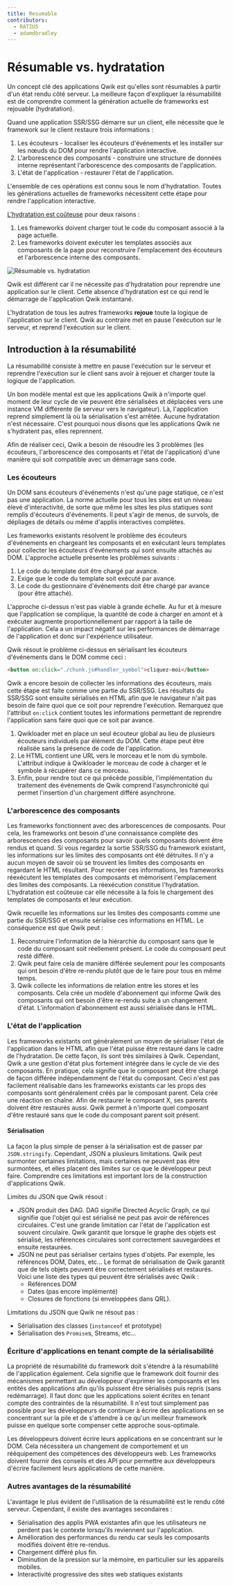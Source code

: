 ```yaml
---
title: Resumable
contributors:
  - RATIU5
  - adamdbradley
---
```


# Résumable vs. hydratation

Un concept clé des applications Qwik est qu'elles sont résumables à partir d'un état rendu côté serveur. La meilleure façon d'expliquer la résumabilité est de comprendre comment la génération actuelle de frameworks est rejouable (hydratation).

Quand une application SSR/SSG démarre sur un client, elle nécessite que le framework sur le client restaure trois informations :

1. Les écouteurs - localiser les écouteurs d'événements et les installer sur les nœuds du DOM pour rendre l'application interactive.
2. L'arborescence des composants - construire une structure de données interne représentant l'arborescence des composants de l'application.
3. L'état de l'application - restaurer l'état de l'application.

L'ensemble de ces opérations est connu sous le nom d'hydratation. Toutes les générations actuelles de frameworks nécessitent cette étape pour rendre l'application interactive.

[L'hydratation est coûteuse](https://www.builder.io/blog/hydration-is-pure-overhead) pour deux raisons :

1. Les frameworks doivent charger tout le code du composant associé à la page actuelle.
2. Les frameworks doivent exécuter les templates associés aux composants de la page pour reconstruire l'emplacement des écouteurs et l'arborescence interne des composants.

![Résumable vs. hydratation](https://cdn.builder.io/api/v1/image/assets%2FYJIGb4i01jvw0SRdL5Bt%2F04681212764f4025b2b5f5c6a258ad6e?format=webp&width=2000)

Qwik est différent car il ne nécessite pas d'hydratation pour reprendre une application sur le client. Cette absence d'hydratation est ce qui rend le démarrage de l'application Qwik instantané.

L'hydratation de tous les autres frameworks **rejoue** toute la logique de l'application sur le client. Qwik au contraire met en pause l'exécution sur le serveur, et reprend l'exécution sur le client.

## Introduction à la résumabilité

La résumabilité consiste à mettre en pause l'exécution sur le serveur et reprendre l'exécution sur le client sans avoir à rejouer et charger toute la logique de l'application.

Un bon modèle mental est que les applications Qwik à n'importe quel moment de leur cycle de vie peuvent être sérialisées et déplacées vers une instance VM différente (le serveur vers le navigateur). Là, l'application reprend simplement là où la sérialisation s'est arrêtée. Aucune hydratation n'est nécessaire. C'est pourquoi nous disons que les applications Qwik ne s'hydratent pas, elles reprennent.

Afin de réaliser ceci, Qwik a besoin de résoudre les 3 problèmes (les écouteurs, l'arborescence des composants et l'état de l'application) d'une manière qui soit compatible avec un démarrage sans code.

### Les écouteurs

Un DOM sans écouteurs d'événements n'est qu'une page statique, ce n'est pas une application. La norme actuelle pour tous les sites est un niveau élevé d'interactivité, de sorte que même les sites les plus statiques sont remplis d'écouteurs d'événements. Il peut s'agir de menus, de survols, de dépliages de détails ou même d'applis interactives complètes.

Les frameworks existants résolvent le problème des écouteurs d'événements en chargeant les composants et en exécutant leurs templates pour collecter les écouteurs d'événements qui sont ensuite attachés au DOM. L'approche actuelle présente les problèmes suivants :

1. Le code du template doit être chargé par avance.
2. Exige que le code du template soit exécuté par avance.
3. Le code du gestionnaire d'événements doit être chargé par avance (pour être attaché).

L'approche ci-dessus n'est pas viable à grande échelle. Au fur et à mesure que l'application se complique, la quantité de code à charger en amont et à exécuter augmente proportionnellement par rapport à la taille de l'application. Cela a un impact négatif sur les performances de démarrage de l'application et donc sur l'expérience utilisateur.

Qwik résout le problème ci-dessus en sérialisant les écouteurs d'événements dans le DOM comme ceci :

```html
<button on:click="./chunk.js#handler_symbol">cliquez-moi</button>
```

Qwik a encore besoin de collecter les informations des écouteurs, mais cette étape est faite comme une partie du SSR/SSG. Les résultats du SSR/SSG sont ensuite sérialisés en HTML afin que le navigateur n'ait pas besoin de faire quoi que ce soit pour reprendre l'exécution. Remarquez que l'attribut `on:click` contient toutes les informations permettant de reprendre l'application sans faire quoi que ce soit par avance.

1. Qwikloader met en place un seul écouteur global au lieu de plusieurs écouteurs individuels par élément du DOM. Cette étape peut être réalisée sans la présence de code de l'application.
2. Le HTML contient une URL vers le morceau et le nom du symbole. L'attribut indique à Qwikloader le morceau de code à charger et le symbole à récupérer dans ce morceau.
3. Enfin, pour rendre tout ce qui précède possible, l'implémentation du traitement des événements de Qwik comprend l'asynchronicité qui permet l'insertion d'un chargement différé asynchrone.

### L'arborescence des composants

Les frameworks fonctionnent avec des arborescences de composants. Pour cela, les frameworks ont besoin d'une connaissance complète des arborescences des composants pour savoir quels composants doivent être rendus et quand. Si vous regardez la sortie SSR/SSG du framework existant, les informations sur les limites des composants ont été détruites. Il n'y a aucun moyen de savoir où se trouvent les limites des composants en regardant le HTML résultant. Pour recréer ces informations, les frameworks réexécutent les templates des composants et mémorisent l'emplacement des limites des composants. La réexécution constitue l'hydratation. L'hydratation est coûteuse car elle nécessite à la fois le chargement des templates de composants et leur exécution.

Qwik recueille les informations sur les limites des composants comme une partie du SSR/SSG et ensuite sérialise ces informations en HTML. Le conséquence est que Qwik peut :

1. Reconstruire l'information de la hiérarchie du composant sans que le code du composant soit réellement présent. Le code du composant peut resté différé.
2. Qwik peut faire cela de manière différée seulement pour les composants qui ont besoin d'être re-rendu plutôt que de le faire pour tous en même temps.
3. Qwik collecte les informations de relation entre les stores et les composants. Cela crée un modèle d'abonnement qui informe Qwik des composants qui ont besoin d'être re-rendu suite à un changement d'état. L'information d'abonnement est aussi sérialisée dans le HTML.

### L'état de l'application

Les frameworks existants ont généralement un moyen de sérialiser l'état de l'application dans le HTML afin que l'état puisse être restauré dans le cadre de l'hydratation. De cette façon, ils sont très similaires à Qwik. Cependant, Qwik a une gestion d'état plus fortement intégrée dans le cycle de vie des composants. En pratique, cela signifie que le composant peut être chargé de façon différée indépendamment de l'état du composant. Ceci n'est pas facilement réalisable dans les frameworks existants car les props des composants sont généralement créés par le composant parent. Cela crée une réaction en chaîne. Afin de restaurer le composant X, ses parents doivent être restaurés aussi. Qwik permet à n'importe quel composant d'être restauré sans que le code du composant parent soit présent.

#### Sérialisation

La façon la plus simple de penser à la sérialisation est de passer par `JSON.stringify`. Cependant, JSON a plusieurs limitations. Qwik peut surmonter certaines limitations, mais certaines ne peuvent pas être surmontées, et elles placent des limites sur ce que le développeur peut faire. Comprendre ces limitations est important lors de la construction d'applications Qwik.

Limites du JSON que Qwik résout :

- JSON produit des DAG. DAG signifie Directed Acyclic Graph, ce qui signifie que l'objet qui est sérialisé ne peut pas avoir de références circulaires. C'est une grande limitation car l'état de l'application est souvent circulaire. Qwik garantit que lorsque le graphe des objets est sérialisé, les références circulaires sont correctement sauvegardées et ensuite restaurées.
- JSON ne peut pas sérialiser certains types d'objets. Par exemple, les références DOM, Dates, etc... Le format de sérialisation de Qwik garantit que de tels objets peuvent être correctement sérialisés et restaurés. Voici une liste des types qui peuvent être sérialisés avec Qwik :
  - Références DOM
  - Dates (pas encore implémenté)
  - Closures de fonctions (si enveloppées dans QRL).

Limitations du JSON que Qwik ne résout pas :

- Sérialisation des classes (`instanceof` et prototype)
- Sérialisation des `Promise`s, Streams, etc...

### Écriture d'applications en tenant compte de la sérialisabilité

La propriété de résumabilité du framework doit s'étendre à la résumabilité de l'application également. Cela signifie que le framework doit fournir des mécanismes permettant au développeur d'exprimer les composants et les entités des applications afin qu'ils puissent être sérialisés puis repris (sans redémarrage). Il faut donc que les applications soient écrites en tenant compte des contraintes de la résumabilité. Il n'est tout simplement pas possible pour les développeurs de continuer à écrire des applications en se concentrant sur la pile et de s'attendre à ce qu'un meilleur framework puisse en quelque sorte compenser cette approche sous-optimale.

Les développeurs doivent écrire leurs applications en se concentrant sur le DOM. Cela nécessitera un changement de comportement et un rééquipement des compétences des développeurs web. Les frameworks doivent fournir des conseils et des API pour permettre aux développeurs d'écrire facilement leurs applications de cette manière.

### Autres avantages de la résumabilité

L'avantage le plus évident de l'utilisation de la résumabilité est le rendu côté serveur. Cependant, il existe des avantages secondaires :

- Sérialisation des applis PWA existantes afin que les utilisateurs ne perdent pas le contexte lorsqu'ils reviennent sur l'application.
- Amélioration des performances du rendu car seuls les composants modifiés doivent être re-rendus.
- Chargement différé plus fin.
- Diminution de la pression sur la mémoire, en particulier sur les appareils mobiles.
- Interactivité progressive des sites web statiques existants

